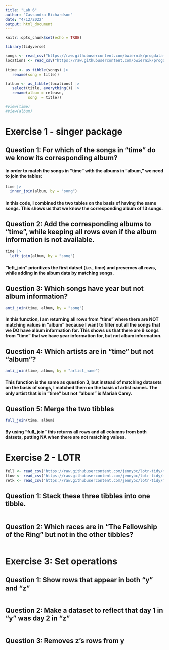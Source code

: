 ```yaml
---
title: "Lab 6"
author: "Cassandra Richardson"
date: "4/12/2022"
output: html_document
---
```


```r
knitr::opts_chunk$set(echo = TRUE)

library(tidyverse)

songs <- read_csv("https://raw.githubusercontent.com/bwiernik/progdata-class/master/data/singer/songs.csv")
locations <- read_csv("https://raw.githubusercontent.com/bwiernik/progdata-class/master/data/singer/loc.csv")

(time <- as_tibble(songs) |> 
   rename(song = title))

(album <- as_tibble(locations) |> 
   select(title, everything()) |> 
   rename(album = release,
          song  = title))

#view(time)
#View(album)
```

# Exercise 1 - singer package 

## Question 1: For which of the songs in "time" do we know its corresponding album?

#### In order to match the songs in "time" with the albums in "album," we need to join the tables: 

```r
time |> 
  inner_join(album, by = "song") 
```

#### In this code, I combined the two tables on the basis of having the same songs. This shows us that we know the corresponding album of 13 songs. 

## Question 2: Add the corresponding albums to "time", while keeping all rows even if the album information is not available. 

``` r
time |>
  left_join(album, by = "song")
```

#### "left_join" prioritizes the first datset (i.e., time) and preserves all rows, while adding in the album data by matching songs. 

## Question 3: Which songs have year but not album information?

```r
anti_join(time, album, by = "song")
```

#### In this function, I am returning all rows from "time" where there are NOT matching values in "album" because I want to filter out all the songs that we DO have album information for. This shows us that there are 9 songs from "time" that we have year information for, but not album information. 


## Question 4: Which artists are in "time" but not "album"?

```r
anti_join(time, album, by = "artist_name")
```
#### This function is the same as question 3, but instead of matching datasets on the basis of songs, I matched them on the basis of artist names. The only artist that is in "time" but not "album" is Mariah Carey. 

## Question 5: Merge the two tibbles

```r
full_join(time, album)
```

#### By using "full_join" this returns all rows and all columns from both datsets, putting NA when there are not matching values. 


# Exercise 2 - LOTR 

```r
fell <- read_csv("https://raw.githubusercontent.com/jennybc/lotr-tidy/master/data/The_Fellowship_Of_The_Ring.csv")
ttow <- read_csv("https://raw.githubusercontent.com/jennybc/lotr-tidy/master/data/The_Two_Towers.csv")
retk <- read_csv("https://raw.githubusercontent.com/jennybc/lotr-tidy/master/data/The_Return_Of_The_King.csv")
```

## Question 1: Stack these three tibbles into one tibble. 

``` r

```

## Question 2: Which races are in "The Fellowship of the Ring" but not in the other tibbles?

```r

```

# Exercise 3: Set operations 

## Question 1: Show rows that appear in both "y" and "z"

```r

```

## Question 2: Make a dataset to reflect that day 1 in "y" was day 2 in "z"

```r

```

## Question 3: Removes z's rows from y
``` r

```
